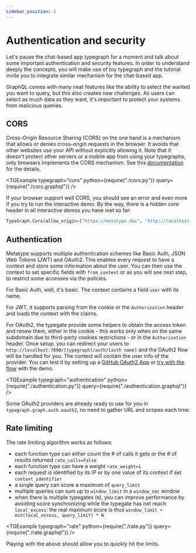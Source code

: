 ```yaml
---
sidebar_position: 5
---
```



# Authentication and security

Let's pause the chat-based app typegraph for a moment and talk about some important authentication and security features. In order to understand deeply the concepts, you will make use of toy typegraph and the tutorial invite you to integrate similar mechanism for the chat-based app.

GraphQL comes with many neat features like the ability to select the wanted you want to query, but this also creates new challenges. As users can select as much data as they want, it's important to protect your systems from malicious queries.

## CORS

Cross-Origin Resource Sharing (CORS) on the one hand is a mechanism that allows or denies cross-origin requests in the browser. It avoids that other websites use your API without explicitly allowing it. Note that it doesn't protect other servers or a mobile app from using your typegraphs, only browsers implements the CORS mechanism. See this [documentation](https://developer.mozilla.org/en/docs/Web/HTTP/CORS) for the details.

<TGExample
  typegraph="cors"
  python={require("./cors.py")}
  query={require("./cors.graphql")}
/>

If your browser support well CORS, you should see an error and even more if you try to run the interactive demo. By the way, there is a hidden core header in all interactive demos you have met so far:

```python
TypeGraph.Cors(allow_origin=["https://metatype.dev", "http://localhost:3000"])
```

## Authentication

Metatype supports multiple authentication schemes like Basic Auth, JSON Web Tokens (JWT) and OAuth2. This enables every request to have a context and store some information about the user. You can then use the context to set specific fields with `from_context` or as you will see next step, to restrict some accesses via the policies.

For Basic Auth, well, it's basic. The context contains a field `user` with its name.

For JWT, it supports parsing from the cookie or the `Authorization` header and loads the context with the claims.

For OAuth2, the typegate provide some helpers to obtain the access token and renew them, either in the cookie - this works only when on the same subdomain due to third-party cookies restrictions - or in the `Authorization` header. Once setup, you can redirect your users to `http://localhost:7890/[typegraph]/auth/[auth name]` and the OAuth2 flow will be handled for you. The context will contain the user info of the provider. You can test it by setting up a [GitHub OAuth2 App](https://docs.github.com/en/developers/apps/building-oauth-apps/creating-an-oauth-app) or [try with the flow](https://demo.metatype.dev/authentication/auth/github?redirect_uri=https://metatype.dev/docs/tutorials/authentication-and-security) with the demo.

<TGExample
  typegraph="authentication"
  python={require("./authentication.py")}
  query={require("./authentication.graphql")}
/>

Some OAuth2 providers are already ready to use for you in `typegraph.graph.auth.oauth2`, no need to gather URL and scopes each time.

## Rate limiting

The rate limiting algorithm works as follows:

- each function type can either count the # of calls it gets or the # of results returned `rate_calls=False`
- each function type can have a weight `rate_weight=1`
- each request is identified by its IP or by one value of its context if set `context_identifier`
- a single query can score a maximum of `query_limit`
- multiple queries can sum up to `window_limit` in a `window_sec` window
- when there is multiple typegates (`N`), you can improve performance by avoiding score synchronizing while the typegate has not reach `local_excess`: the real maximum score is thus `window_limit + min(local_excess, query_limit) * N`

<TGExample
  typegraph="rate"
  python={require("./rate.py")}
  query={require("./rate.graphql")}
/>

Playing with the above should allow you to quickly hit the limits.
